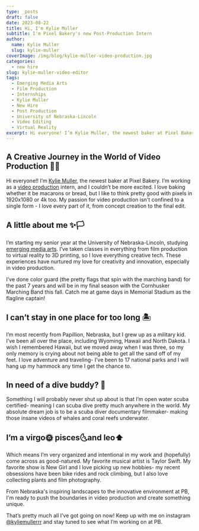 ```yaml
---
type: _posts
draft: false
date: 2023-08-22
title: Hi, I'm Kylie Muller
subtitle: I'm Pixel Bakery's new Post-Production Intern
author:
  name: Kylie Muller
  slug: kylie-muller
coverImage: /img/blog/kylie-muller-video-production.jpg
categories:
  - new hire
slug: kylie-muller-video-editor
tags:
  - Emerging Media Arts
  - Film Production
  - Internships
  - Kylie Muller
  - New Hire
  - Post Production
  - University of Nebraska-Lincoln
  - Video Editing
  - Virtual Reality
excerpt: Hi everyone! I’m Kylie Muller, the newest baker at Pixel Bakery. I’m working as a video production intern, and I couldn’t be more excited.
---
```


## A Creative Journey in the World of Video Production 🎥✨

Hi everyone!! I’m [Kylie Muller](/about/kylie-muller), the newest baker at Pixel Bakery. I’m working as a [video production](/services/video-production) intern, and I couldn’t be more excited. I love baking whether it be macarons or bread, but I like to think pretty good with pixels in 1920x1080 or 4k too. My passion for video production isn't confined to a single form - I love every part of it, from concept creation to the final edit.

## A little about me ✨🏳️

I’m starting my senior year at the University of Nebraska-Lincoln, studying [emerging media arts](https://arts.unl.edu/carson-center). I’ve taken classes in everything from film production to virtual reality to 3D printing, so I love everything creative tech. These experiences have nurtured my love for creativity and innovation, especially in video production.

I’ve done color guard (the pretty flags that spin with the marching band) for the past 7 years and will be in my final season with the Cornhusker Marching Band this fall. Catch me at game days in Memorial Stadium as the flagline captain!

## I can’t stay in one place for too long 🏝

I’m most recently from Papillion, Nebraska, but I grew up as a military kid. I’ve been all over the place, including Wyoming, Hawaii and North Dakota. I wish I remembered Hawaii, but we moved away when I was three, so my only memory is crying about not being able to get all the sand off of my feet. I love adventure and traveling- I’ve been to 17 national parks and I will hang up my hammock any time I get the chance to. 

## In need of a dive buddy? 🤿

Something I will probably never shut up about is that I’m open water scuba certified- meaning I can scuba dive pretty much anywhere in the world. My absolute dream job is to be a scuba diver documentary filmmaker- making those insane videos of whales and coral reefs underwater.

## I’m a virgo🌞 pisces🌜and leo⬆️

 Which means I’m very organized and intentional in my work and (hopefully) come across as good-natured. My favorite musical artist is Taylor Swift. My favorite show is New Girl and I love picking up new hobbies- my recent obsessions have been bike rides and rock climbing, but I also love collecting plants and film photography.

From Nebraska's inspiring landscapes to the innovative environment at PB, I'm ready to push the boundaries in video production and create something unique.

That’s pretty much all I’ve got going on now! Keep up with me on instagram [@kyliemullerrr](https://instagram.com/kyliemullerrr) and stay tuned to see what I’m working on at PB. 
